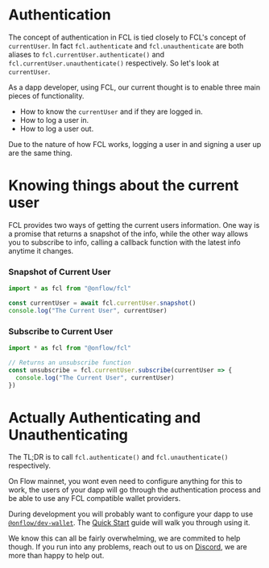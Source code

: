 
# Authentication

The concept of authentication in FCL is tied closely to FCL's concept of `currentUser`. In fact `fcl.authenticate` and `fcl.unauthenticate` are both aliases to `fcl.currentUser.authenticate()` and `fcl.currentUser.unauthenticate()` respectively. So let's look at `currentUser`.

As a dapp developer, using FCL, our current thought is to enable three main pieces of functionality.

- How to know the `currentUser` and if they are logged in.
- How to log a user in.
- How to log a user out.

Due to the nature of how FCL works, logging a user in and signing a user up are the same thing.

# Knowing things about the current user

FCL provides two ways of getting the current users information. One way is a promise that returns a snapshot of the info, while the other way allows you to subscribe to info, calling a callback function with the latest info anytime it changes.

### Snapshot of Current User

```javascript
import * as fcl from "@onflow/fcl"

const currentUser = await fcl.currentUser.snapshot()
console.log("The Current User", currentUser)
```

### Subscribe to Current User

```javascript
import * as fcl from "@onflow/fcl"

// Returns an unsubscribe function
const unsubscribe = fcl.currentUser.subscribe(currentUser => {
  console.log("The Current User", currentUser)
})
```

# Actually Authenticating and Unauthenticating

The TL;DR is to call `fcl.authenticate()` and `fcl.unauthenticate()` respectively.

On Flow mainnet, you wont even need to configure anything for this to work, the users of your dapp will go through the authentication process and be able to use any FCL compatible wallet providers.

During development you will probably want to configure your dapp to use [`@onflow/dev-wallet`](https://github.com/onflow/fcl-dev-wallet).
The [Quick Start](../../guides/flow-app-quickstart.mdx) guide will walk you through using it.

We know this can all be fairly overwhelming, we are commited to help though. If you run into any problems, reach out to us on [Discord](https://discord.gg/k6cZ7QC), we are more than happy to help out.
